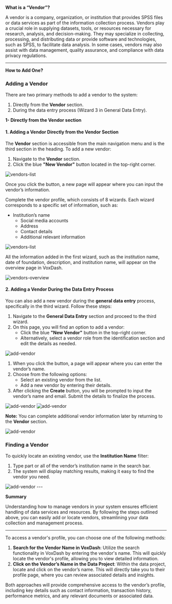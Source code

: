 **What is a “Vendor”?**

A vendor is a company, organization, or institution that provides SPSS files or data services as part of the information collection process. Vendors play a crucial role in supplying datasets, tools, or resources necessary for research, analysis, and decision-making. They may specialize in collecting, processing, and distributing data or provide software and technologies, such as SPSS, to facilitate data analysis. In some cases, vendors may also assist with data management, quality assurance, and compliance with data privacy regulations.

---

**How to Add One?**

### **Adding a Vendor**

There are two primary methods to add a vendor to the system:

1. Directly from the **Vendor** section.  
2. During the data entry process (Wizard 3 in General Data Entry).


**1- Directly from the Vendor section**

#### **1\. Adding a Vendor Directly from the Vendor Section**

The **Vendor** section is accessible from the main navigation menu and is the third section in the heading. To add a new vendor:

1. Navigate to the **Vendor** section.  
2. Click the blue **"New Vendor"** button located in the top-right corner.

<Frame>
  <img src="/images/vendorslist.png" alt="vendors-list" style={{ borderRadius: '0.5rem' }} />
</Frame>

Once you click the button, a new page will appear where you can input the vendor’s information.

Complete the vendor profile, which consists of 8 wizards. Each wizard corresponds to a specific set of information, such as:

* Institution’s name  
  * Social media accounts  
  * Address  
  * Contact details  
  * Additional relevant information

<Frame>
  <img src="/images/vwizards.png" alt="vendors-list" style={{ borderRadius: '0.5rem' }} />
</Frame>

All the information added in the first wizard, such as the institution name, date of foundation, description, and institution name, will appear on the overview page in VoxDash.

<Frame>
  <img src="/images/vendor-overview.png" alt="vendors-overview" style={{ borderRadius: '0.5rem' }} />
</Frame>


#### **2\. Adding a Vendor During the Data Entry Process**

You can also add a new vendor during the **general data entry** process, specifically in the third wizard. Follow these steps:

1. Navigate to the **General Data Entry** section and proceed to the third wizard.  
2. On this page, you will find an option to add a vendor:  
   * Click the blue **"New Vendor"** button in the top-right corner.  
   * Alternatively, select a vendor role from the identification section and edit the details as needed.

<Frame>
  <img src="/images/addv.png" alt="add-vendor" style={{ borderRadius: '0.5rem' }} />
</Frame>

1. When you click the button, a page will appear where you can enter the vendor’s name.  
2. Choose from the following options:  
   * Select an existing vendor from the list.  
   * Add a new vendor by entering their details.  
3. After clicking the **Create** button, you will be prompted to input the vendor’s name and email. Submit the details to finalize the process.

<Frame>
  <img src="/images/addv1.png" alt="add-vendor" style={{ borderRadius: '0.5rem' }} />
</Frame>

<Frame>
  <img src="/images/addv2.png" alt="add-vendor" style={{ borderRadius: '0.5rem' }} />
</Frame>

**Note:** You can complete additional vendor information later by returning to the **Vendor** section.

<Frame>
  <img src="/images/addv3.png" alt="add-vendor" style={{ borderRadius: '0.5rem' }} />
</Frame>

### **Finding a Vendor**

To quickly locate an existing vendor, use the **Institution Name** filter:

1. Type part or all of the vendor’s institution name in the search bar.  
2. The system will display matching results, making it easy to find the vendor you need.

<Frame>
  <img src="/images/findv.png" alt="add-vendor" style={{ borderRadius: '0.5rem' }} />
</Frame>
---

**Summary**

Understanding how to manage vendors in your system ensures efficient handling of data services and resources. By following the steps outlined above, you can easily add or locate vendors, streamlining your data collection and management process.

---

To access a vendor's profile, you can choose one of the following methods:

1. **Search for the Vendor Name in VoxDash**: Utilize the search functionality in VoxDash by entering the vendor's name. This will quickly locate the vendor's profile, allowing you to view detailed information.  
2. **Click on the Vendor’s Name in the Data Project**: Within the data project, locate and click on the vendor’s name. This will directly take you to their profile page, where you can review associated details and insights.

Both approaches will provide comprehensive access to the vendor’s profile, including key details such as contact information, transaction history, performance metrics, and any relevant documents or associated data.
